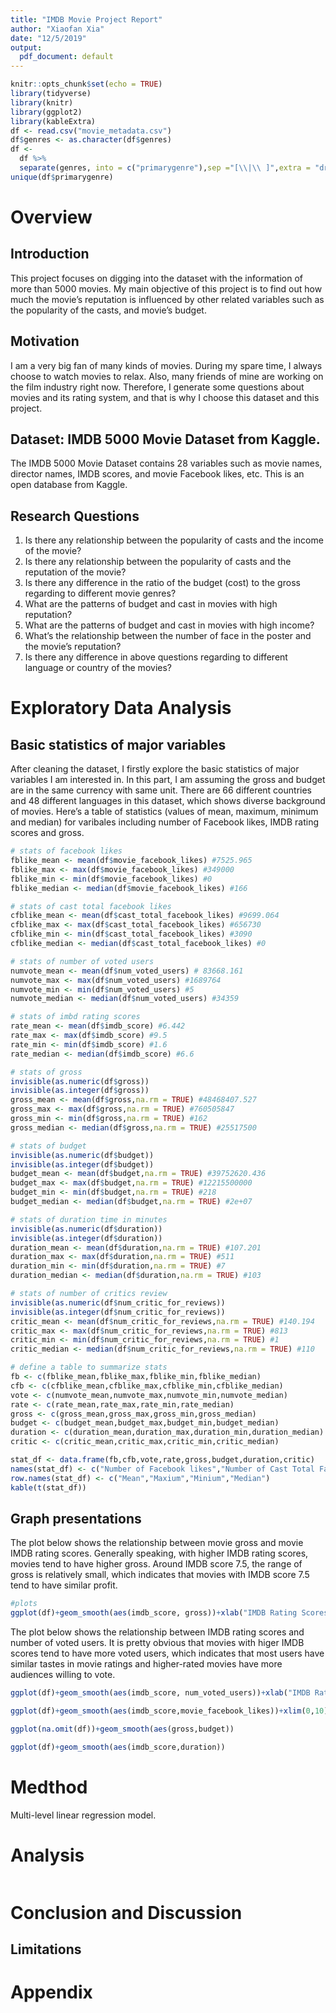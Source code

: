 ```yaml
---
title: "IMDB Movie Project Report"
author: "Xiaofan Xia"
date: "12/5/2019"
output:
  pdf_document: default
---
```


```r
knitr::opts_chunk$set(echo = TRUE)
library(tidyverse)
library(knitr)
library(ggplot2)
library(kableExtra)
df <- read.csv("movie_metadata.csv")
df$genres <- as.character(df$genres)
df <-
  df %>%
  separate(genres, into = c("primarygenre"),sep ="[\\|\\ ]",extra = "drop")
unique(df$primarygenre)

```

# Overview

## Introduction

This project focuses on digging into the dataset with the information of more than 5000 movies. My main objective of this project is to find out how much the movie’s reputation is influenced by other related variables such as the popularity of the casts, and movie’s budget. 

## Motivation

I am a very big fan of many kinds of movies. During my spare time, I always choose to watch movies to relax. Also, many friends of mine are working on the film industry right now. Therefore, I generate some questions about movies and its rating system, and that is why I choose this dataset and this project.  

## Dataset: IMDB 5000 Movie Dataset from Kaggle.

The IMDB 5000 Movie Dataset contains 28 variables such as movie names, director names, IMDB scores, and movie Facebook likes, etc. This is an open database from Kaggle.


## Research Questions

1. Is there any relationship between the popularity of casts and the income of the movie?
2. Is there any relationship between the popularity of casts and the reputation of the movie?
3. Is there any difference in the ratio of the budget (cost) to the gross regarding to different movie genres?
4. What are the patterns of budget and cast in movies with high reputation?
5. What are the patterns of budget and cast in movies with high income?
6. What’s the relationship between the number of face in the poster and the movie’s reputation?
7. Is there any difference in above questions regarding to different language or country of the movies?


# Exploratory Data Analysis

## Basic statistics of major variables
After cleaning the dataset, I firstly explore the basic statistics of major variables I am interested in. In this part, I am assuming the gross and budget are in the same currency with same unit. There are 66 different countries and 48 different languages in this dataset, which shows diverse background of movies. Here's a table of statistics (values of mean, maximum, minimum and median) for varibales including number of Facebook likes, IMDB rating scores and gross.

```r
# stats of facebook likes
fblike_mean <- mean(df$movie_facebook_likes) #7525.965
fblike_max <- max(df$movie_facebook_likes) #349000
fblike_min <- min(df$movie_facebook_likes) #0
fblike_median <- median(df$movie_facebook_likes) #166

# stats of cast total facebook likes
cfblike_mean <- mean(df$cast_total_facebook_likes) #9699.064
cfblike_max <- max(df$cast_total_facebook_likes) #656730
cfblike_min <- min(df$cast_total_facebook_likes) #3090
cfblike_median <- median(df$cast_total_facebook_likes) #0

# stats of number of voted users
numvote_mean <- mean(df$num_voted_users) # 83668.161
numvote_max <- max(df$num_voted_users) #1689764
numvote_min <- min(df$num_voted_users) #5
numvote_median <- median(df$num_voted_users) #34359

# stats of imbd rating scores
rate_mean <- mean(df$imdb_score) #6.442
rate_max <- max(df$imdb_score) #9.5
rate_min <- min(df$imdb_score) #1.6
rate_median <- median(df$imdb_score) #6.6

# stats of gross
invisible(as.numeric(df$gross))
invisible(as.integer(df$gross))
gross_mean <- mean(df$gross,na.rm = TRUE) #48468407.527
gross_max <- max(df$gross,na.rm = TRUE) #760505847
gross_min <- min(df$gross,na.rm = TRUE) #162
gross_median <- median(df$gross,na.rm = TRUE) #25517500

# stats of budget
invisible(as.numeric(df$budget))
invisible(as.integer(df$budget))
budget_mean <- mean(df$budget,na.rm = TRUE) #39752620.436
budget_max <- max(df$budget,na.rm = TRUE) #12215500000
budget_min <- min(df$budget,na.rm = TRUE) #218
budget_median <- median(df$budget,na.rm = TRUE) #2e+07

# stats of duration time in minutes
invisible(as.numeric(df$duration))
invisible(as.integer(df$duration))
duration_mean <- mean(df$duration,na.rm = TRUE) #107.201
duration_max <- max(df$duration,na.rm = TRUE) #511
duration_min <- min(df$duration,na.rm = TRUE) #7
duration_median <- median(df$duration,na.rm = TRUE) #103

# stats of number of critics review
invisible(as.numeric(df$num_critic_for_reviews))
invisible(as.integer(df$num_critic_for_reviews))
critic_mean <- mean(df$num_critic_for_reviews,na.rm = TRUE) #140.194
critic_max <- max(df$num_critic_for_reviews,na.rm = TRUE) #813
critic_min <- min(df$num_critic_for_reviews,na.rm = TRUE) #1
critic_median <- median(df$num_critic_for_reviews,na.rm = TRUE) #110

# define a table to summarize stats
fb <- c(fblike_mean,fblike_max,fblike_min,fblike_median)
cfb <- c(cfblike_mean,cfblike_max,cfblike_min,cfblike_median)
vote <- c(numvote_mean,numvote_max,numvote_min,numvote_median)
rate <- c(rate_mean,rate_max,rate_min,rate_median)
gross <- c(gross_mean,gross_max,gross_min,gross_median)
budget <- c(budget_mean,budget_max,budget_min,budget_median)
duration <- c(duration_mean,duration_max,duration_min,duration_median)
critic <- c(critic_mean,critic_max,critic_min,critic_median)

stat_df <- data.frame(fb,cfb,vote,rate,gross,budget,duration,critic)
names(stat_df) <- c("Number of Facebook likes","Number of Cast Total Facebook likes","Number of voted users","IMDB rating scores" ,"Gross","Budget","Duration Time in minutes","Number of Critic Reviews")
row.names(stat_df) <- c("Mean","Maxium","Minium","Median")
kable(t(stat_df))
```

## Graph presentations

The plot below shows the relationship between movie gross and movie IMDB rating scores. Generally speaking, with higher IMDB rating scores, movies tend to have higher gross. Around IMDB score 7.5, the range of gross is relatively small, which indicates that movies with IMDB score 7.5 tend to have similar profit. 

```r
#plots
ggplot(df)+geom_smooth(aes(imdb_score, gross))+xlab("IMDB Rating Scores")+ylab("Gross")+xlim(0,10)
```

The plot below shows the relationship between IMDB rating scores and number of voted users. It is pretty obvious that movies with higer IMDB scores tend to have more voted users, which indicates that most users have similar tastes in movie ratings and higher-rated movies have more audiences willing to vote. 

```r
ggplot(df)+geom_smooth(aes(imdb_score, num_voted_users))+xlab("IMDB Rating Scores")+ylab("Number of Voted Users")+xlim(0,10)
```

```r
ggplot(df)+geom_smooth(aes(imdb_score,movie_facebook_likes))+xlim(0,10)+xlab("IMDB Rating Scores")+ylab("Number of Movie Facebook Likes")
```

```r
ggplot(na.omit(df))+geom_smooth(aes(gross,budget))
```

```r
ggplot(df)+geom_smooth(aes(imdb_score,duration))
```

# Medthod

Multi-level linear regression model. 

# Analysis

```r


```

# Conclusion and Discussion

## Limitations


# Appendix
